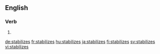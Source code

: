 
==English==

===Verb===
{{head|en}}

# {{en-third-person singular of|stabilize}}

[[de:stabilizes]]
[[fr:stabilizes]]
[[hu:stabilizes]]
[[ja:stabilizes]]
[[fi:stabilizes]]
[[sv:stabilizes]]
[[vi:stabilizes]]